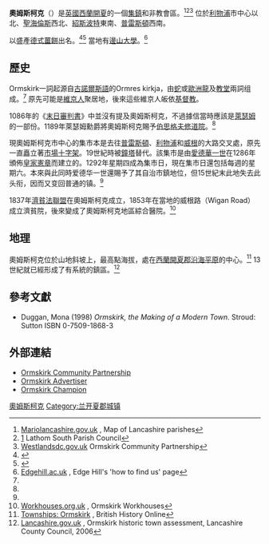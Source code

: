 {{Infobox UK place
| country = 英格兰
| latitude = 53.5665
| longitude = -2.8869
| official_name = Ormskirk
| population = 24,196
| shire_district = [[西蘭開夏|西蘭開夏]]
| shire_county = [[蘭開夏|蘭開夏]]
| region = North West England
| constituency_westminster = [[西蘭開夏郡_(英國國會選區)|西蘭開夏郡]]
| post_town = ORMSKIRK
| postcode_district = L39
| postcode_area = L
| dial_code = 01695
| os_grid_reference = SD415085
| static_image = [[Image:Ormskirk_market.JPG|240px]]
| static_image_caption = 奧姆斯柯克集市日
}}
<!-- -Start of article- -->
'''奧姆斯柯克'''（{{lang-en|'''Ormskirk'''}}）是[[英國|英國]][[西蘭開夏|西蘭開夏]]的一個[[集鎮|集鎮]]和非教會區。<ref>[http://mario.lancashire.gov.uk/lccbasemap/?tools=yes&layeron=parish Mariolancashire.gov.uk] {{Wayback|url=http://mario.lancashire.gov.uk/lccbasemap/?tools=yes&layeron=parish |date=20140116073715 }}, Map of Lancashire parishes</ref><ref>[http://www.lathomsouthpc.co.uk/] {{Wayback|url=http://www.lathomsouthpc.co.uk/ |date=20190610172400 }} Lathom South Parish Council</ref><ref>[http://www.westlancsdc.gov.uk/system_pages/data_pages/categories_home/azclubs/community_groups_and/ormskirk_community_partnership.aspx Westlandsdc.gov.uk] {{Wayback|url=http://www.westlancsdc.gov.uk/system_pages/data_pages/categories_home/azclubs/community_groups_and/ormskirk_community_partnership.aspx |date=20110707113913 }} Ormskirk Community Partnership</ref> 位於[[利物浦|利物浦]]市中心以北{{convert|13|mi|km|0}}、[[聖海倫斯_(默西賽德郡)|聖海倫斯]]西北{{convert|11|mi|km|0}}、[[紹斯波特|紹斯波特]]東南{{convert|9|mi|km|0}}、[[普雷斯頓|普雷斯頓]]西南{{convert|18|mi|km|0}}。

以盛產[[德式薑餅|德式薑餅]]出名。<ref>{{cite book|last=Hawthorne|first=Nathaniel|title=Works of Nathaniel Hawthorne: (150+ works) Incl: The Scarlet Letter, Twice Told Tales, The House of the Seven Gables, The Blithedale Romance, Tanglewood Tales for Girls and Boys & more. (Mobi Collected Works)|url=https://archive.org/details/worksnathanielh00unkngoog|year=1605011517}}</ref><ref>{{cite book|last=Moule|first=Thomas|title=The English Counties Delineated, Volume 2|year=1837|publisher=Virtue|pages=359}}</ref> 當地有[[邊山大學|邊山大學]]。<ref>[http://www.edgehill.ac.uk/location/index.htm Edgehill.ac.uk] {{Wayback|url=http://www.edgehill.ac.uk/location/index.htm |date=20080824002306 }}, Edge Hill's 'how to find us' page</ref>

==歷史==

Ormskirk一詞起源自[[古諾爾斯語|古諾爾斯語]]的Ormres kirkja，由[[蛇_(符號)|蛇]]或[[歐洲龍|歐洲龍]]及[[教堂|教堂]]兩詞组成。<ref name=assessment/> 原先可能是[[維京人|維京人]]聚居地，後來這些維京人皈依[[基督教|基督教]]。

1086年的《[[末日審判書|末日審判書]]》中並沒有提及奧姆斯柯克，不過據信當時應該是[[萊瑟姆|萊瑟姆]]的一部份。1189年萊瑟姆勳爵將奧姆斯柯克賜予[[伯思格夫修道院|伯思格夫修道院]]。<ref name=assessment/>

現奧姆斯柯克市中心的集市本是去往[[普雷斯頓|普雷斯頓]]、[[利物浦|利物浦]]和[[威根|威根]]的大路交叉處，原先一直矗立著[[市場十字架|市場十字架]]。19世紀時被[[鐘塔|鐘塔]]替代。該集市是由[[愛德華一世|愛德華一世]]在1286年頒佈[[皇家憲章|皇家憲章]]而建立的。1292年星期四成為集市日，現在集市日還包括每週的星期六。本來與此同時爱德华一世還賜予了其自治市鎮地位，但15世紀末此地失去此头衔，因而又变回普通的镇。<ref name=assessment/>

1837年[[濟貧法聯盟|濟貧法聯盟]]在奧姆斯柯克成立，1853年在當地的威根路（Wigan Road）成立濟貧院，後來變成了奧姆斯柯克地區綜合醫院。<ref>[http://www.workhouses.org.uk/index.html?Ormskirk/Ormskirk.shtml Workhouses.org.uk] {{Wayback|url=http://www.workhouses.org.uk/index.html?Ormskirk%2FOrmskirk.shtml |date=20090628160052 }}, Ormskirk Workhouses</ref>

== 地理 ==

奧姆斯柯克位於山地斜坡上，最高點海拔{{convert|68|m|ft|0}}，處在[[西蘭開夏郡沿海平原|西蘭開夏郡沿海平原]]的中心。<ref>[http://www.british-history.ac.uk/report.asp?compid=41331&strquery=gillibrand Townships: Ormskirk] {{Wayback|url=http://www.british-history.ac.uk/report.asp?compid=41331&strquery=gillibrand |date=20070928015750 }}, British History Online</ref> 13世紀就已經形成了有系統的鎮區。<ref name=assessment>[http://www.lancashire.gov.uk/environment/archaeologyandheritage/historictowns/OrmskirkComplete_LowRes.pdf Lancashire.gov.uk] {{Wayback|url=http://www.lancashire.gov.uk/environment/archaeologyandheritage/historictowns/OrmskirkComplete_LowRes.pdf |date=20070705082404 }}, Ormskirk historic town assessment, Lancashire County Council, 2006</ref>

== 參考文獻 ==
{{reflist}}

* Duggan, Mona (1998) ''Ormskirk, the Making of a Modern Town''. Stroud: Sutton ISBN 0-7509-1868-3

== 外部連結 ==
{{Commons category|Ormskirk}}

* [http://www.ormskirkcp.org.uk Ormskirk Community Partnership] {{Wayback|url=http://www.ormskirkcp.org.uk/ |date=20210305071315 }}
* [https://web.archive.org/web/20080907120442/http://www.ormskirkadvertiser.co.uk/ Ormskirk Advertiser]
* [https://web.archive.org/web/20161019200240/http://www.champnews.com/ Ormskirk Champion]

{{Authority control}}
[[Category:奧姆斯柯克|]]
[[Category:兰开夏郡城镇|Category:兰开夏郡城镇]]